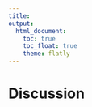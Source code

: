 ```yaml
---
title: 
output: 
  html_document:
    toc: true
    toc_float: true
    theme: flatly
---
```


# Discussion 

